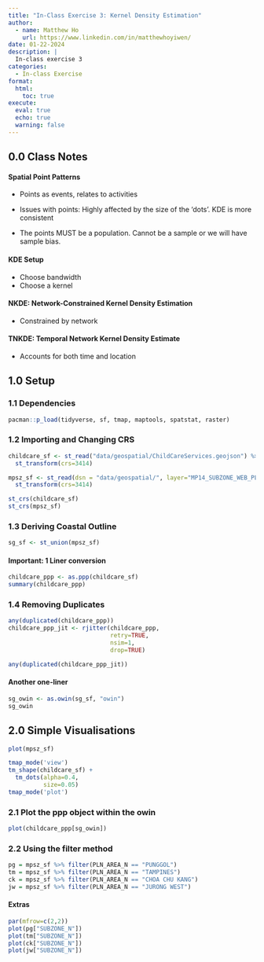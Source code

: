```yaml
---
title: "In-Class Exercise 3: Kernel Density Estimation"
author:
  - name: Matthew Ho
    url: https://www.linkedin.com/in/matthewhoyiwen/
date: 01-22-2024
description: |
  In-class exercise 3 
categories:
  - In-class Exercise
format:
  html:
    toc: true
execute: 
  eval: true
  echo: true
  warning: false
---
```


## 0.0 Class Notes

#### Spatial Point Patterns

-   Points as events, relates to activities

-   Issues with points: Highly affected by the size of the 'dots'. KDE is more consistent

-   The points MUST be a population. Cannot be a sample or we will have sample bias.

#### KDE Setup

-   Choose bandwidth
-   Choose a kernel

#### NKDE: Network-Constrained Kernel Density Estimation

-   Constrained by network

#### TNKDE: Temporal Network Kernel Density Estimate

-   Accounts for both time and location

## 1.0 Setup

### 1.1 Dependencies

```r
pacman::p_load(tidyverse, sf, tmap, maptools, spatstat, raster)
```

### 1.2 Importing and Changing CRS

```r
childcare_sf <- st_read("data/geospatial/ChildCareServices.geojson") %>% 
  st_transform(crs=3414)

mpsz_sf <- st_read(dsn = "data/geospatial/", layer="MP14_SUBZONE_WEB_PL") %>%
  st_transform(crs=3414)

st_crs(childcare_sf)
st_crs(mpsz_sf)
```

### 1.3 Deriving Coastal Outline

```r
sg_sf <- st_union(mpsz_sf)
```

#### Important: 1 Liner conversion

```r
childcare_ppp <- as.ppp(childcare_sf)
summary(childcare_ppp)
```

### 1.4 Removing Duplicates

```r
any(duplicated(childcare_ppp))
childcare_ppp_jit <- rjitter(childcare_ppp, 
                             retry=TRUE, 
                             nsim=1, 
                             drop=TRUE)

any(duplicated(childcare_ppp_jit))
```

#### Another one-liner

```r
sg_owin <- as.owin(sg_sf, "owin")
sg_owin
```

## 2.0 Simple Visualisations

```r
plot(mpsz_sf)
```

```r
tmap_mode('view')
tm_shape(childcare_sf) +
  tm_dots(alpha=0.4, 
          size=0.05)
tmap_mode('plot')
```

### 2.1 Plot the ppp object within the owin

```r
plot(childcare_ppp[sg_owin])
```

### 2.2 Using the filter method

```r
pg = mpsz_sf %>% filter(PLN_AREA_N == "PUNGGOL")
tm = mpsz_sf %>% filter(PLN_AREA_N == "TAMPINES")
ck = mpsz_sf %>% filter(PLN_AREA_N == "CHOA CHU KANG")
jw = mpsz_sf %>% filter(PLN_AREA_N == "JURONG WEST")
```

#### Extras

```r
par(mfrow=c(2,2))
plot(pg["SUBZONE_N"])
plot(tm["SUBZONE_N"])
plot(ck["SUBZONE_N"])
plot(jw["SUBZONE_N"])
```
